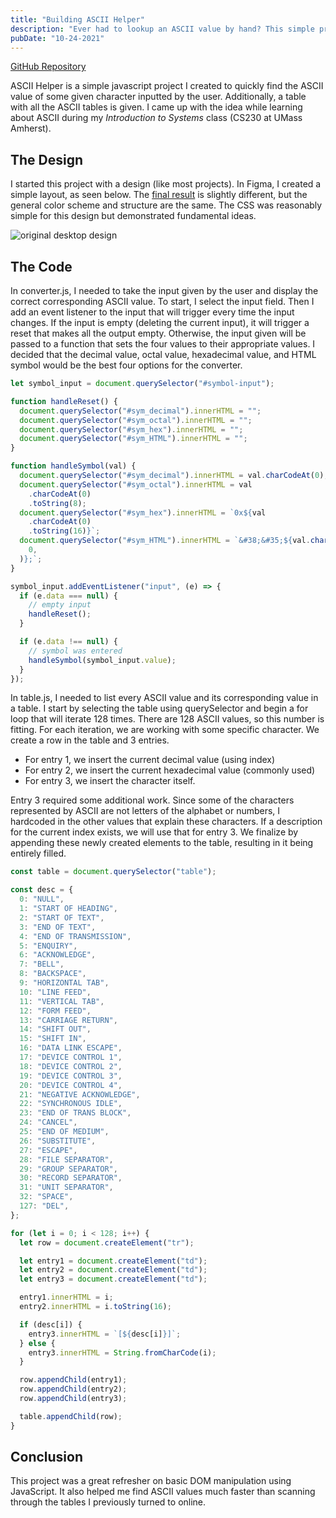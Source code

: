 ```yaml
---
title: "Building ASCII Helper"
description: "Ever had to lookup an ASCII value by hand? This simple project makes that process much easier and is filled with DOM fundamentals."
pubDate: "10-24-2021"
---
```



[GitHub Repository](https://github.com/joepetrillo/ascii-helper)

ASCII Helper is a simple javascript project I created to quickly find the ASCII value of some given character inputted by the user. Additionally, a table with all the ASCII tables is given. I came up with the idea while learning about ASCII during my _Introduction to Systems_ class (CS230 at UMass Amherst).

## The Design

I started this project with a design (like most projects). In Figma, I created a simple layout, as seen below. The [final result](https://ascii-helper.netlify.app) is slightly different, but the general color scheme and structure are the same. The CSS was reasonably simple for this design but demonstrated fundamental ideas.

<Image src={OriginalDesign} alt="original desktop design" />

## The Code

In converter.js, I needed to take the input given by the user and display the correct corresponding ASCII value. To start, I select the input field. Then I add an event listener to the input that will trigger every time the input changes. If the input is empty (deleting the current input), it will trigger a reset that makes all the output empty. Otherwise, the input given will be passed to a function that sets the four values to their appropriate values. I decided that the decimal value, octal value, hexadecimal value, and HTML symbol would be the best four options for the converter.

```js
let symbol_input = document.querySelector("#symbol-input");

function handleReset() {
  document.querySelector("#sym_decimal").innerHTML = "";
  document.querySelector("#sym_octal").innerHTML = "";
  document.querySelector("#sym_hex").innerHTML = "";
  document.querySelector("#sym_HTML").innerHTML = "";
}

function handleSymbol(val) {
  document.querySelector("#sym_decimal").innerHTML = val.charCodeAt(0);
  document.querySelector("#sym_octal").innerHTML = val
    .charCodeAt(0)
    .toString(8);
  document.querySelector("#sym_hex").innerHTML = `0x${val
    .charCodeAt(0)
    .toString(16)}`;
  document.querySelector("#sym_HTML").innerHTML = `&#38;&#35;${val.charCodeAt(
    0,
  )};`;
}

symbol_input.addEventListener("input", (e) => {
  if (e.data === null) {
    // empty input
    handleReset();
  }

  if (e.data !== null) {
    // symbol was entered
    handleSymbol(symbol_input.value);
  }
});
```

In table.js, I needed to list every ASCII value and its corresponding value in a table. I start by selecting the table using querySelector and begin a for loop that will iterate 128 times. There are 128 ASCII values, so this number is fitting. For each iteration, we are working with some specific character. We create a row in the table and 3 entries.

- For entry 1, we insert the current decimal value (using index)
- For entry 2, we insert the current hexadecimal value (commonly used)
- For entry 3, we insert the character itself.

Entry 3 required some additional work. Since some of the characters represented by ASCII are not letters of the alphabet or numbers, I hardcoded in the other values that explain these characters. If a description for the current index exists, we will use that for entry 3. We finalize by appending these newly created elements to the table, resulting in it being entirely filled.

```js
const table = document.querySelector("table");

const desc = {
  0: "NULL",
  1: "START OF HEADING",
  2: "START OF TEXT",
  3: "END OF TEXT",
  4: "END OF TRANSMISSION",
  5: "ENQUIRY",
  6: "ACKNOWLEDGE",
  7: "BELL",
  8: "BACKSPACE",
  9: "HORIZONTAL TAB",
  10: "LINE FEED",
  11: "VERTICAL TAB",
  12: "FORM FEED",
  13: "CARRIAGE RETURN",
  14: "SHIFT OUT",
  15: "SHIFT IN",
  16: "DATA LINK ESCAPE",
  17: "DEVICE CONTROL 1",
  18: "DEVICE CONTROL 2",
  19: "DEVICE CONTROL 3",
  20: "DEVICE CONTROL 4",
  21: "NEGATIVE ACKNOWLEDGE",
  22: "SYNCHRONOUS IDLE",
  23: "END OF TRANS BLOCK",
  24: "CANCEL",
  25: "END OF MEDIUM",
  26: "SUBSTITUTE",
  27: "ESCAPE",
  28: "FILE SEPARATOR",
  29: "GROUP SEPARATOR",
  30: "RECORD SEPARATOR",
  31: "UNIT SEPARATOR",
  32: "SPACE",
  127: "DEL",
};

for (let i = 0; i < 128; i++) {
  let row = document.createElement("tr");

  let entry1 = document.createElement("td");
  let entry2 = document.createElement("td");
  let entry3 = document.createElement("td");

  entry1.innerHTML = i;
  entry2.innerHTML = i.toString(16);

  if (desc[i]) {
    entry3.innerHTML = `[${desc[i]}]`;
  } else {
    entry3.innerHTML = String.fromCharCode(i);
  }

  row.appendChild(entry1);
  row.appendChild(entry2);
  row.appendChild(entry3);

  table.appendChild(row);
}
```

## Conclusion

This project was a great refresher on basic DOM manipulation using JavaScript. It also helped me find ASCII values much faster than scanning through the tables I previously turned to online.
